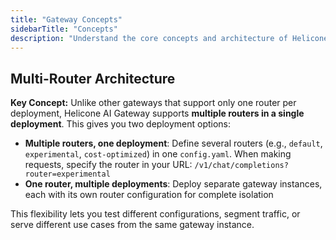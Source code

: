 ```yaml
---
title: "Gateway Concepts"
sidebarTitle: "Concepts"
description: "Understand the core concepts and architecture of Helicone AI Gateway"
---
```


## Multi-Router Architecture

**Key Concept:** Unlike other gateways that support only one router per deployment, Helicone AI Gateway supports **multiple routers in a single deployment**. This gives you two deployment options:

- **Multiple routers, one deployment**: Define several routers (e.g., `default`, `experimental`, `cost-optimized`) in one `config.yaml`. When making requests, specify the router in your URL: `/v1/chat/completions?router=experimental`
- **One router, multiple deployments**: Deploy separate gateway instances, each with its own router configuration for complete isolation

This flexibility lets you test different configurations, segment traffic, or serve different use cases from the same gateway instance.
